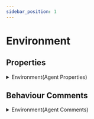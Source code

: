 ```yaml
---
sidebar_position: 1
---
```


# Environment

## Properties

<details>
  <summary>Environment(Agent Properties)</summary>
  <div>
    <div>
        ```python showLineNumbers title="agents.py"
        class Environment(mesa.Agent) -> None:
            """The Environment agent."""

            def __init__(self, unique_id, model):
                super().__init__(unique_id, model)
                
                self.breed = "Environment"
                self.period = 0 # Model run step.
                
                # See https://en.wikipedia.org/wiki/Names_of_large_numbers
                # (10^21) One sextillion units of available (stock) fossil hydrocarbon energy.
                self.units_stock_energy = Decimal(1000_000_000_000_000_000_000)

                # Stock energy geopolitics:
                # The 'ase' relates to the availability of stock (fossil hydrocarbon) energy.
                # A number; from least to most available: 0.01 >= 'ase' <= 1.0.
                self.availability_stock_energy = Decimal(1)

                # Environment (Negative Externality):
                self.cumulative_neg_externality = Decimal(0) # Use of stock energy.
                # 3% of stock energy is environmental negative externality.
                self.cumulative_neg_externality_rate = Decimal(0.03)

                # Start with an amount of renewable energy (units).
                self.flow_energy_base = Decimal(5)

                # Units of available (stored) renewable energy.
                self.units_flow_energy = Decimal(0)
        ```
    </div>
  </div>
</details>

## Behaviour Comments

<details>
  <summary>Environment(Agent Comments)</summary>
  <div>
    <div>
        ```python showLineNumbers title="agents.py"
        def step(self):
            """
            Functions (each and every step):
            1. Add newly generated (renewable) energy to the mix.
            """

            # See https://www.statista.com/outlook/io/energy/renewable-energy/worldwide
            growth_flow_energy = Decimal(0.0388) # 3.88%

            # Add newly generated (renewable / flow) energy.
            self.units_flow_energy += self.flow_energy_base
            self.flow_energy_base = (self.flow_energy_base + (self.flow_energy_base
                                                              * growth_flow_energy))
        ```
    </div>
  </div>
</details>
